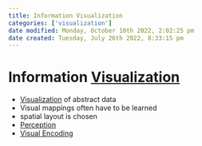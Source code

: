 ```yaml
---
title: Information Visualization
categories: ['visualization']
date modified: Monday, October 10th 2022, 2:02:25 pm
date created: Tuesday, July 26th 2022, 8:33:15 pm
---
```


# Information [Visualization](visualization.qmd)
- [Visualization](visualization.qmd) of abstract data
- Visual mappings often have to be learned
- spatial layout is chosen
- [Perception](Perception.qmd)
- [Visual Encoding](Visual%20Encoding.qmd)



